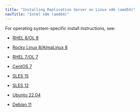 ```yaml
---
title: "Installing Replication Server on Linux x86 (amd64)"
navTitle: "Intel x86 (amd64)"
---
```


For operating system-specific install instructions, see:

  - [RHEL 8/OL 8](01_eprs_rhel8_x86)

  - [Rocky Linux 8/AlmaLinux 8](02_eprs_other_linux8_x86)
  - [RHEL 7/OL 7](03_eprs_rhel7_x86)
  - [CentOS 7](04_eprs_centos7_x86)
  - [SLES 15](05_eprs_sles15_x86)
  - [SLES 12](06_eprs_sles12_x86)
  - [Ubuntu 22.04](06b_eprs_ubuntu22_x86)
  - [Debian 11](08b_eprs_debian11_x86)
